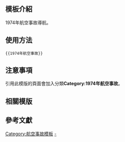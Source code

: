 <includeonly><!-- 在這裡加入模板的保護標識 --></includeonly><noinclude>{{Documentation subpage}}</noinclude>
<!-- 在本行下編輯模板說明 -->

== 模板介紹 ==

1974年航空事故導航。

==使用方法==

<pre>{{1974年航空事故}}</pre>

== 注意事項 ==

引用此模版的頁面會加入分類'''Category:1974年航空事故'''。

== 相關模版 ==

{{歷年航空事故模板}}

== 參考文獻 ==

<includeonly>
<!-- 本行下加入模板的分類 -->
[[Category:航空事故模板]]
[[Category:1974年航空事故|-]]
</includeonly>